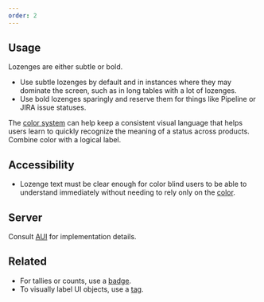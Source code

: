 ```yaml
---
order: 2
---
```


## Usage

Lozenges are either subtle or bold.

- Use subtle lozenges by default and in instances where they may dominate the screen, such as in long tables with a lot of lozenges.
- Use bold lozenges sparingly and reserve them for things like Pipeline or JIRA issue statuses.

The [color system](/foundations/color) can help keep a consistent visual language that helps users learn to quickly recognize the meaning of a status across products. Combine color with a logical label.

## Accessibility

- Lozenge text must be clear enough for color blind users to be able to understand immediately without needing to rely only on the [color](/foundations/color).

## Server

Consult [AUI](https://docs.atlassian.com/aui/latest/docs/lozenges.html) for implementation details.

## Related

- For tallies or counts, use a [badge](/components/badge).
- To visually label UI objects, use a [tag](/components/tag).
